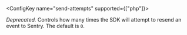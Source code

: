 <ConfigKey name="send-attempts" supported={["php"]}>

  _Deprecated._ Controls how many times the SDK will attempt to resend an event to Sentry. The default is `0`.

</ConfigKey>

